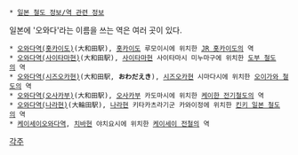 {{{+1 Owada Station}}}
 * [[일본 철도 정보/역 관련 정보]]

일본에 '오와다'라는 이름을 쓰는 역은 여러 곳이 있다.

 * [[오와다역(홋카이도)]](大和田駅), [[홋카이도]] 루모이시에 위치한 [[JR 홋카이도]]의 역
 * [[오와다역(사이타마현)]](大和田駅), [[사이타마]]현 사이타마시 미누마구에 위치한 [[도부 철도]]의 역
 * [[오와다역(시즈오카현)]](大和田駅, '''おわだえき'''), [[시즈오카]]현 시마다시에 위치한 [[오이가와 철도]]의 역
 * [[오와다역(오사카부)]](大和田駅), [[오사카]]부 카도마시에 위치한 [[케이한 전기철도]]의 역
 * [[오와다역(나라현)]](大輪田駅), [[나라]]현 키타카츠라기군 카와이정에 위치한 [[킨키 일본 철도]]의 역
 * [[케이세이오와다역]], [[치바]]현 야치요시에 위치한 [[케이세이 전철]]의 역

[[각주]]
